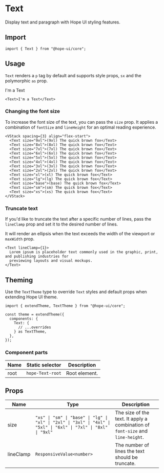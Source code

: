 

# Text

Display text and paragraph with Hope UI styling features.

## Import

```tsx
import { Text } from "@hope-ui/core";
```

## Usage

`Text` renders a `p` tag by default and supports style props, `sx` and the polymorphic `as` prop.

<Preview>
  <Text>I'm a Text</Text>
</Preview>

```tsx
<Text>I'm a Text</Text>
```

### Changing the font size

To increase the font size of the text, you can pass the `size` prop. It applies a combination of `fontSize` and `lineHeight` for an optimal reading experience.

<Preview>
  <ChangeSizeExample />
</Preview>

```tsx
<VStack spacing={3} align="flex-start">
  <Text size="9xl">(9xl) The quick brown fox</Text>
  <Text size="8xl">(8xl) The quick brown fox</Text>
  <Text size="7xl">(7xl) The quick brown fox</Text>
  <Text size="6xl">(6xl) The quick brown fox</Text>
  <Text size="5xl">(5xl) The quick brown fox</Text>
  <Text size="4xl">(4xl) The quick brown fox</Text>
  <Text size="3xl">(3xl) The quick brown fox</Text>
  <Text size="2xl">(2xl) The quick brown fox</Text>
  <Text size="xl">(xl) The quick brown fox</Text>
  <Text size="lg">(lg) The quick brown fox</Text>
  <Text size="base">(base) The quick brown fox</Text>
  <Text size="sm">(sm) The quick brown fox</Text>
  <Text size="xs">(xs) The quick brown fox</Text>
</VStack>
```

### Truncate text

If you'd like to truncate the text after a specific number of lines, pass the `lineClamp` prop and set it to the desired number of lines.

It will render an ellipsis when the text exceeds the width of the viewport or `maxWidth` prop.

<Preview>
  <LineClampExample />
</Preview>

```tsx
<Text lineClamp={1}>
  Lorem ipsum is placeholder text commonly used in the graphic, print, and publishing industries for
  previewing layouts and visual mockups.
</Text>
```

## Theming

Use the `TextTheme` type to override `Text` styles and default props when extending Hope UI theme.

```tsx
import { extendTheme, TextTheme } from "@hope-ui/core";

const theme = extendTheme({
  components: {
    Text: {
      // ...overrides
    } as TextTheme,
  },
});
```

### Component parts

| Name | Static selector  | Description   |
| ---- | ---------------- | ------------- |
| root | `hope-Text-root` | Root element. |

## Props

| Name      | Type                                                                                                             | Description                                                                    |
| --------- | ---------------------------------------------------------------------------------------------------------------- | ------------------------------------------------------------------------------ |
| size      | `"xs" \| "sm" \| "base" \| "lg" \| "xl" \| "2xl" \| "3xl" \| "4xl" \| "5xl" \| "6xl" \| "7xl" \| "8xl" \| "9xl"` | The size of the text. It apply a combination of `font-size` and `line-height`. |
| lineClamp | `ResponsiveValue<number>`                                                                                        | The number of lines the text should be truncate.                               |
